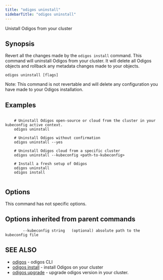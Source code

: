 ```yaml
---
title: "odigos uninstall"
sidebarTitle: "odigos uninstall"
---
```


Unistall Odigos from your cluster

## Synopsis

Revert all the changes made by the `odigos install` command.
This command will uninstall Odigos from your cluster. It will delete all Odigos objects
and rollback any metadata changes made to your objects.

```
odigos uninstall [flags]
```

Note: This command is not revertable and will delete any configuration you have made to your Odigos installation.

## Examples

```

    # Uninstall Odigos open-source or cloud from the cluster in your kubeconfig active context.
    odigos uninstall

    # Uninstall Odigos without confirmation
    odigos uninstall --yes
    
    # Uninstall Odigos cloud from a specific cluster
    odigos uninstall --kubeconfig <path-to-kubeconfig>

    # Install a fresh setup of Odigos
    odigos uninstall
    odigos install
    
```

## Options

This command has not specific options.

## Options inherited from parent commands

```
        --kubeconfig string   (optional) absolute path to the kubeconfig file
```

## SEE ALSO

* [odigos](cli/odigos.md)	 - odigos CLI
* [odigos install](cli/odigos_install.md)	 - install Odigos on your cluster
* [odigos upgrade](/cli/odigos_upgrade.md)	 - upgrade odigos version in your cluster.

